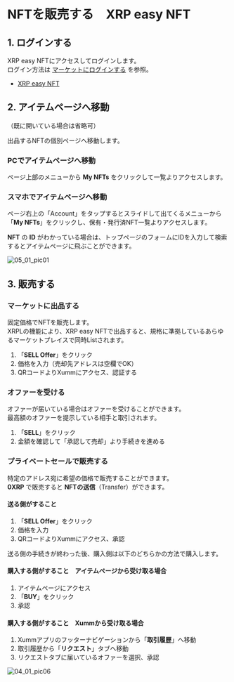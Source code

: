 # NFTを販売する　XRP easy NFT

<a id="04_01_01"></a>
## 1. ログインする

XRP easy NFTにアクセスしてログインします。  
ログイン方法は [マーケットにログインする](/02_how_to_start/02_login) を参照。  
- [XRP easy NFT](https://xrpeasynft.com/)


<a id="04_01_02"></a>
## 2. アイテムページへ移動

（既に開いている場合は省略可）

出品するNFTの個別ページへ移動します。

### PCでアイテムページへ移動
ページ上部のメニューから **My NFTs** をクリックして一覧よりアクセスします。

### スマホでアイテムページへ移動
ページ右上の「Account」をタップするとスライドして出てくるメニューから「**My NFTs**」をクリックし、保有・発行済NFT一覧よりアクセスします。

**NFT** の **ID** がわかっている場合は、トップページのフォームにIDを入力して検索するとアイテムページに飛ぶことができます。

<img className="" src="/manual_pic/05_01_pic01.png" alt="05_01_pic01" />


<a id="04_01_03"></a>
## 3. 販売する

### マーケットに出品する

固定価格でNFTを販売します。  
XRPLの機能により、XRP easy NFTで出品すると、規格に準拠しているあらゆるマーケットプレイスで同時Listされます。

1. 「**SELL Offer**」をクリック
2. 価格を入力（売却先アドレスは空欄でOK）
3. QRコードよりXummにアクセス、認証する


### オファーを受ける

オファーが届いている場合はオファーを受けることができます。  
最高額のオファーを提示している相手と取引されます。

1. 「**SELL**」をクリック
2. 金額を確認して「承認して売却」より手続きを進める


### プライベートセールで販売する

特定のアドレス宛に希望の価格で販売することができます。  
**0XRP** で販売すると **NFTの送信**（Transfer）ができます。

#### 送る側がすること
1. 「**SELL Offer**」をクリック
2. 価格を入力
3. QRコードよりXummにアクセス、承認

送る側の手続きが終わった後、購入側は以下のどちらかの方法で購入します。

#### 購入する側がすること　アイテムページから受け取る場合
1. アイテムページにアクセス
2. 「**BUY**」をクリック
3. 承認

#### 購入する側がすること　Xummから受け取る場合
1. Xummアプリのフッターナビゲーションから「**取引履歴**」へ移動
2. 取引履歴から「**リクエスト**」タブへ移動
3. リクエストタブに届いているオファーを選択、承認

<img className="" src="/manual_pic/04_01_pic06.png" alt="04_01_pic06" />
